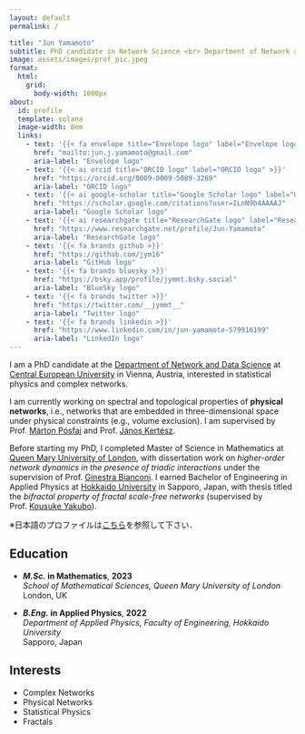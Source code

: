 ```yaml
---
layout: default
permalink: /

title: "Jun Yamamoto"
subtitle: PhD candidate in Network Science <br> Department of Network and Data Science, Central European University
image: assets/images/prof_pic.jpeg
format:
  html:
    grid:
      body-width: 1000px
about:
  id: profile
  template: solana
  image-width: 8em
  links:
    - text: '{{< fa envelope title="Envelope logo" label="Envelope logo" >}}'
      href: "mailto:jun.j.yamamoto@gmail.com"
      aria-label: "Envelope logo"
    - text: '{{< ai orcid title="ORCID logo" label="ORCID logo" >}}'
      href: "https://orcid.org/0009-0009-5089-3269"
      aria-label: "ORCID logo"
    - text: '{{< ai google-scholar title="Google Scholar logo" label="Google Scholar logo" >}}'
      href: "https://scholar.google.com/citations?user=ILnN9b4AAAAJ"
      aria-label: "Google Scholar logo"
    - text: '{{< ai researchgate title="ResearchGate logo" label="ResearchGate logo" >}}'
      href: "https://www.researchgate.net/profile/Jun-Yamamoto"
      aria-label: "ResearchGate logo"
    - text: '{{< fa brands github >}}'
      href: "https://github.com/jym16"
      aria-label: "GitHub logo"
    - text: '{{< fa brands bluesky >}}'
      href: "https://bsky.app/profile/jymmt.bsky.social"
      aria-label: "BlueSky logo"
    - text: '{{< fa brands twitter >}}'
      href: "https://twitter.com/__jymmt__"
      aria-label: "Twitter logo"
    - text: '{{< fa brands linkedin >}}'
      href: "https://www.linkedin.com/in/jun-yamamoto-579916199"
      aria-label: "LinkedIn logo"
---
```


::: {#profile}
:::

I am a PhD candidate at the [Department of Network and Data Science](https://networkdatascience.ceu.edu/) at [Central European University](https://www.ceu.edu/) in Vienna, Austria, interested in statistical physics and complex networks. 


I am currently working on spectral and topological properties of **physical networks**, i.e., networks that are embedded in three-dimensional space under physical constraints (e.g., volume exclusion).
I am supervised by Prof. [Márton Pósfai](https://networkdatascience.ceu.edu/people/marton-posfai) and Prof. [János Kertész](https://networkdatascience.ceu.edu/people/janos-kertesz).


Before starting my PhD, I completed Master of Science in Mathematics at [Queen Mary University of London](https://www.qmul.ac.uk/), with dissertation work on *higher-order network dynamics in the presence of triadic interactions* under the supervision of Prof. [Ginestra Bianconi](https://www.qmul.ac.uk/maths/profiles/bianconig.html).
I earned Bachelor of Engineering in Applied Physics at [Hokkaido University](https://www.global.hokudai.ac.jp/) in Sapporo, Japan, with thesis titled the *bifractal property of fractal scale-free networks* (supervised by Prof. [Kousuke Yakubo](https://researchmap.jp/read0166630?lang=en)).


※日本語のプロファイルは[こちら](https://researchmap.jp/jun_yamamoto)を参照して下さい．

:::: {.grid}

::: {.g-col-12 .g-col-md-8 style="text-align: left;"}
## Education

- **_M.Sc._ in Mathematics**, **2023**  
  *School of Mathematical Sciences, Queen Mary University of London*  
  London, UK

- **_B.Eng._ in Applied Physics**, **2022**  
  *Department of Applied Physics, Faculty of Engineering, Hokkaido University*  
  Sapporo, Japan
:::

::: {.g-col-12 .g-col-md-4 style="text-align: left;"}
## Interests

- Complex Networks
- Physical Networks
- Statistical Physics
- Fractals

:::

::::